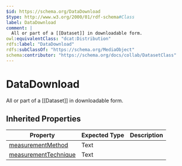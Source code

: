 ```yaml
---
$id: https://schema.org/DataDownload
$type: http://www.w3.org/2000/01/rdf-schema#Class
label: DataDownload
comment: |
  All or part of a [[Dataset]] in downloadable form.
owl:equivalentClass: "dcat:Distribution"
rdfs:label: "DataDownload"
rdfs:subClassOf: "https://schema.org/MediaObject"
schema:contributor: "https://schema.org/docs/collab/DatasetClass"
---
```


# DataDownload

All or part of a [[Dataset]] in downloadable form.

## Inherited Properties

| Property | Expected Type | Description |
| --- | --- | --- |
| [measurementMethod](https://schema.org/measurementMethod) | Text |  |
| [measurementTechnique](https://schema.org/measurementTechnique) | Text |  |
